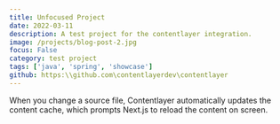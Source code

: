 ```yaml
---
title: Unfocused Project
date: 2022-03-11
description: A test project for the contentlayer integration.
image: /projects/blog-post-2.jpg
focus: False
category: test project
tags: ['java', 'spring', 'showcase']
github: https:\\github.com\contentlayerdev\contentlayer
---
```


When you change a source file, Contentlayer automatically updates the content cache, which prompts Next.js to reload the content on screen.